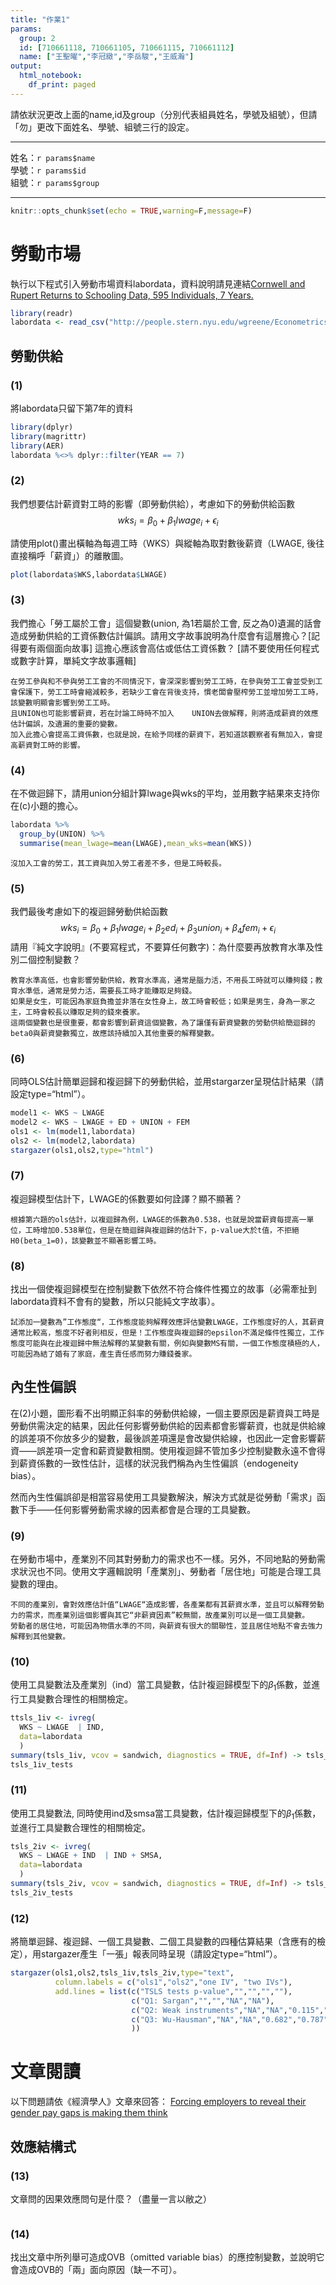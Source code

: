 ```yaml
---
title: "作業1"
params:
  group: 2
  id: [710661118, 710661105, 710661115, 710661112]
  name: ["王聖曜","李冠緻","李岳駿","王威瀚"]
output:
  html_notebook:
    df_print: paged
---
```

請依狀況更改上面的name,id及group（分別代表組員姓名，學號及組號），但請「勿」更改下面姓名、學號、組號三行的設定。  

***

姓名：`r params$name`  
學號：`r params$id`  
組號：`r params$group`  

***

```r
knitr::opts_chunk$set(echo = TRUE,warning=F,message=F)
```

# 勞動市場

執行以下程式引入勞動市場資料labordata，資料說明請見連結[Cornwell and Rupert Returns to Schooling Data, 595 Individuals, 7 Years.](http://people.stern.nyu.edu/wgreene/Econometrics/PanelDataSets.htm)

```r
library(readr)
labordata <- read_csv("http://people.stern.nyu.edu/wgreene/Econometrics/cornwell&rupert.csv")
```

## 勞動供給

### (1)
將labordata只留下第7年的資料

```r
library(dplyr)
library(magrittr)
library(AER)
labordata %<>% dplyr::filter(YEAR == 7)
```

### (2) 
我們想要估計薪資對工時的影響（即勞動供給），考慮如下的勞動供給函數
$$wks_{i}=\beta_0+\beta_1 lwage_{i}+\epsilon_i$$

請使用plot()畫出橫軸為每週工時（WKS）與縱軸為取對數後薪資（LWAGE, 後往直接稱呼「薪資」）的離散圖。
```r
plot(labordata$WKS,labordata$LWAGE)
```

### (3)
我們擔心「勞工屬於工會」這個變數(union, 為1若屬於工會, 反之為0)遺漏的話會造成勞動供給的工資係數估計偏誤。請用文字故事說明為什麼會有這層擔心？[記得要有兩個面向故事] 這擔心應該會高估或低估工資係數？
[請不要使用任何程式或數字計算，單純文字故事邏輯]

```
在勞工參與和不參與勞工工會的不同情況下，會深深影響到勞工工時，在參與勞工工會並受到工會保護下，勞工工時會縮減較多，若缺少工會在背後支持，慣老闆會壓榨勞工並增加勞工工時，該變數明顯會影響到勞工工時。
且UNION也可能影響薪資，若在討論工時時不加入	UNION去做解釋，則將造成薪資的效應估計偏誤，及遺漏的重要的變數。
加入此擔心會提高工資係數，也就是說，在給予同樣的薪資下，若知道該觀察者有無加入，會提高薪資對工時的影響。
```

### (4)
在不做迴歸下，請用union分組計算lwage與wks的平均，並用數字結果來支持你在(c)小題的擔心。

```r
labordata %>%
  group_by(UNION) %>%
  summarise(mean_lwage=mean(LWAGE),mean_wks=mean(WKS))
```
```
沒加入工會的勞工，其工資與加入勞工者差不多，但是工時較長。
```

### (5)
我們最後考慮如下的複迴歸勞動供給函數
$$wks_{i}=\beta_0+\beta_1 lwage_{i} + \beta_2 ed_{i} +\beta_3 union_{i} +\beta_4 fem_{i}+\epsilon_{i}$$
請用『純文字說明』(不要寫程式，不要算任何數字)：為什麼要再放教育水準及性別二個控制變數？

```
教育水準高低，也會影響勞動供給，教育水準高，通常是腦力活，不用長工時就可以賺夠錢；教育水準低，通常是勞力活，需要長工時才能賺取足夠錢。
如果是女生，可能因為家庭負擔並非落在女性身上，故工時會較低；如果是男生，身為一家之主，工時會較長以賺取足夠的錢來養家。
這兩個變數也是很重要，都會影響到薪資這個變數，為了讓僅有薪資變數的勞動供給簡迴歸的beta0與薪資變數獨立，故應該持續加入其他重要的解釋變數。
```

### (6)
同時OLS估計簡單迴歸和複迴歸下的勞動供給，並用stargarzer呈現估計結果（請設定type="html"）。

```r
model1 <- WKS ~ LWAGE
model2 <- WKS ~ LWAGE + ED + UNION + FEM
ols1 <- lm(model1,labordata)
ols2 <- lm(model2,labordata)
stargazer(ols1,ols2,type="html")
```

### (7)
複迴歸模型估計下，LWAGE的係數要如何詮譯？顯不顯著？

```
根據第六題的ols估計，以複迴歸為例，LWAGE的係數為0.538，也就是說當薪資每提高一單位，工時增加0.538單位，但是在簡迴歸與複迴歸的估計下，p-value大於t值，不拒絕H0(beta_1=0)，該變數並不顯著影響工時。
```

### (8)
找出一個使複迴歸模型在控制變數下依然不符合條件性獨立的故事（必需牽扯到labordata資料不會有的變數，所以只能純文字故事）。

```
試添加一變數為”工作態度“，工作態度能夠解釋效應評估變數LWAGE，工作態度好的人，其薪資通常比較高，態度不好者則相反，但是！工作態度與複迴歸的epsilon不滿足條件性獨立，工作態度可能與在此複迴歸中無法解釋的某變數有關，例如與變數MS有關，一個工作態度積極的人，可能因為結了婚有了家庭，產生責任感而努力賺錢養家。
```

## 內生性偏誤
在(2)小題，圖形看不出明顯正斜率的勞動供給線，一個主要原因是薪資與工時是勞動供需決定的結果，因此任何影響勞動供給的因素都會影響薪資，也就是供給線的誤差項不你放多少的變數，最後誤差項還是會改變供給線，也因此一定會影響薪資——誤差項一定會和薪資變數相關。使用複迴歸不管加多少控制變數永遠不會得到薪資係數的一致性估計，這樣的狀況我們稱為內生性偏誤（endogeneity bias）。

然而內生性偏誤卻是相當容易使用工具變數解決，解決方式就是從勞動「需求」函數下手——任何影響勞動需求線的因素都會是合理的工具變數。

### (9)
在勞動市場中，產業別不同其對勞動力的需求也不一樣。另外，不同地點的勞動需求狀況也不同。使用文字邏輯說明「產業別」、勞動者「居住地」可能是合理工具變數的理由。

```
不同的產業別，會對效應估計值“LWAGE“造成影響，各產業都有其薪資水準，並且可以解釋勞動力的需求，而產業別這個影響與其它“非薪資因素”較無關，故產業別可以是一個工具變數。
勞動者的居住地，可能因為物價水準的不同，與薪資有很大的關聯性，並且居住地點不會去強力解釋到其他變數。
```

### (10)
使用工具變數法及產業別（ind）當工具變數，估計複迴歸模型下的$\beta_1$係數，並進行工具變數合理性的相關檢定。

```r
ttsls_1iv <- ivreg(
  WKS ~ LWAGE  | IND,
  data=labordata
  ) 
summary(tsls_1iv, vcov = sandwich, diagnostics = TRUE, df=Inf) -> tsls_1iv_tests
tsls_1iv_tests
```

### (11) 
使用工具變數法, 同時使用ind及smsa當工具變數，估計複迴歸模型下的$\beta_1$係數，並進行工具變數合理性的相關檢定。

```r
tsls_2iv <- ivreg(
  WKS ~ LWAGE + IND  | IND + SMSA,
  data=labordata
  ) 
summary(tsls_2iv, vcov = sandwich, diagnostics = TRUE, df=Inf) -> tsls_2iv_tests
tsls_2iv_tests
```

### (12)
將簡單迴歸、複迴歸、一個工具變數、二個工具變數的四種估算結果（含應有的檢定），用stargazer產生「一張」報表同時呈現（請設定type="html"）。

```r
stargazer(ols1,ols2,tsls_1iv,tsls_2iv,type="text",
          column.labels = c("ols1","ols2","one IV", "two IVs"),
          add.lines = list(c("TSLS tests p-value","","","",""),
                           c("Q1: Sargan","","","NA","NA"),
                           c("Q2: Weak instruments","NA","NA","0.115","1.46e-09"),
                           c("Q3: Wu-Hausman","NA","NA","0.682","0.787")
                           ))
```


# 文章閱讀
以下問題請依《經濟學人》文章來回答：
[Forcing employers to reveal their gender pay gaps is making them think](https://www.economist.com/news/britain/21739993-despite-its-flaws-new-obligation-could-spark-change-employment-practices-forcing)

## 效應結構式

### (13)
文章問的因果效應問句是什麼？（盡量一言以敝之）

```

```

### (14)
找出文章中所列舉可造成OVB（omitted variable bias）的應控制變數，並說明它會造成OVB的「兩」面向原因（缺一不可）。

```

```